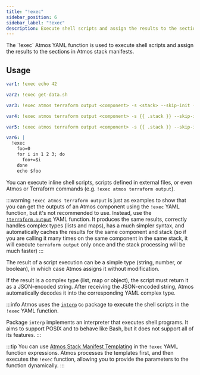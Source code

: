 ```yaml
---
title: "!exec"
sidebar_position: 6
sidebar_label: "!exec"
description: Execute shell scripts and assign the results to the sections in Atmos stack manifests
---
```



<Intro>
    The `!exec` Atmos YAML function is used to execute shell scripts and assign
    the results to the sections in Atmos stack manifests.
</Intro>

## Usage

```yaml
var1: !exec echo 42

var2: !exec get-data.sh

var3: !exec atmos terraform output <component> -s <stack> --skip-init -- -json test_label_id

var4: !exec atmos terraform output <component> -s {{ .stack }} --skip-init -- -json test_map

var5: !exec atmos terraform output <component> -s {{ .stack }} --skip-init -- -json test_list

var6: |
  !exec
    foo=0
    for i in 1 2 3; do
      foo+=$i
    done
    echo $foo
```

You can execute inline shell scripts, scripts defined in external files, or even Atmos or Terraform commands
(e.g. `!exec atmos terraform output`).

:::warning
`!exec atmos terraform output` is just as examples to show that you can get the outputs of an Atmos component using
the `!exec` YAML function, but it's not recommended to use.
Instead, use the [`!terraform.output`](/functions/yaml/terraform.output)
YAML function. It produces the same results, correctly handles complex types (lists and maps),
has a much simpler syntax, and automatically caches the results for the same component and stack (so if you are calling
it many times on the same component in the same stack, it will execute `terraform output` only once and the stack
processing will be much faster)
:::

The result of a script execution can be a simple type (string, number, or boolean), in which case Atmos
assigns it without modification.

If the result is a complex type (list, map or object), the script must return it as a JSON-encoded string.
After receiving the JSON-encoded string, Atmos automatically decodes it into the corresponding YAML complex type.

:::info
Atmos uses the [`interp`](https://pkg.go.dev/mvdan.cc/sh/v3@v3.10.0/interp) `Go` package to execute the shell scripts
in the `!exec` YAML function.

Package `interp` implements an interpreter that executes shell programs.
It aims to support POSIX and to behave like Bash, but it does not support all of its features.
:::

:::tip
You can use [Atmos Stack Manifest Templating](/core-concepts/stacks/templates) in the `!exec` YAML function expressions.
Atmos processes the templates first, and then executes the `!exec` function, allowing you to provide the parameters to
the function dynamically.
:::
